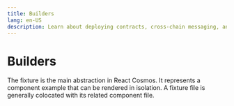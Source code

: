 ```yaml
---
title: Builders
lang: en-US
description: Learn about deploying contracts, cross-chain messaging, and tutorials to help you build applications on OP Mainnet.
---
```



# Builders

The fixture is the main abstraction in React Cosmos. It represents a component example that can be rendered in isolation. A fixture file is generally colocated with its related component file.

<Cards>
  <Card title="Notices" href="/builders/notices" />
  <Card title="App developers" href="/builders/app-developers" />
  <Card title="Chain Operators" href="/builders/chain-operators" />
  <Card title="Node Operators" href="/builders/node-operators" />
  <Card title="Wallets & CEXs" href="/builders/cex-wallet-developers" />
  <Card title="Developer Tools" href="/builders/tools" />
</Cards>
